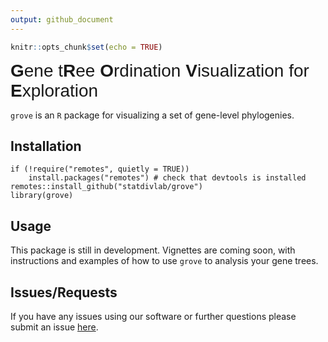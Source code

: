 ```yaml
---
output: github_document
---
```

<!-- README.md is generated from README.Rmd. Please edit that file -->
```r
knitr::opts_chunk$set(echo = TRUE)
```
<span style="font-family:Arial; font-size:2em;"> **G**ene t**R**ee **O**rdination **V**isualization for **E**xploration</span>

`grove` is an `R` package for visualizing a set of gene-level phylogenies. 

## Installation

```
if (!require("remotes", quietly = TRUE))
    install.packages("remotes") # check that devtools is installed
remotes::install_github("statdivlab/grove") 
library(grove)
```

## Usage 
This package is still in development. Vignettes are coming soon, with instructions and examples of how to use `grove` to analysis
your gene trees. 

## Issues/Requests 

If you have any issues using our software or further questions please submit an issue [here](https://github.com/statdivlab/grove/issues). 

